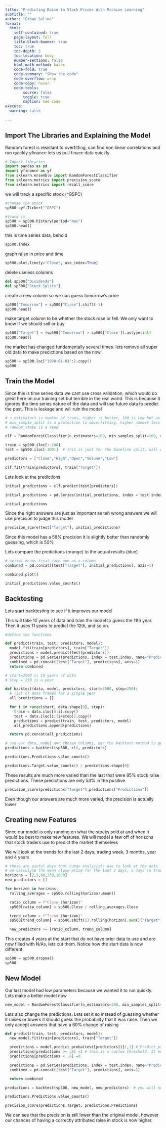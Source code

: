 ```yaml
---
title: "Predicting Raise in Stock Prices With Machine Learning"
subtitle: ""
author: "Ethan Saline"
format:
  html:
    self-contained: true
    page-layout: full
    title-block-banner: true
    toc: true
    toc-depth: 3
    toc-location: body
    number-sections: false
    html-math-method: katex
    code-fold: true
    code-summary: "Show the code"
    code-overflow: wrap
    code-copy: hover
    code-tools:
        source: false
        toggle: true
        caption: See code
execute: 
  warning: false
    
---
```


## Import The Libraries and Explaining the Model

Random forest is resistant to overfitting, can find non linear correlations and run quickly
yfinance lets us pull finace data quickly

```python
# Import libraries
import pandas as pd
import yfinance as yf
from sklearn.ensemble import RandomForestClassifier
from sklearn.metrics import precision_score
from sklearn.metrics import recall_score
```

we will track a specific stock (^GSPC)
```python
#choose the stock
sp500 =yf.Ticker("^GSPC")

#track it
sp500 = sp500.history(period="max")
sp500.head()
```

this is time series data, behold
```python
sp500.index
```

graph raise in price and time
```python
sp500.plot.line(y="Close", use_index=True)
```

delete useless columns
```python
del sp500["Dividends"]
del sp500["Stock Splits"]
```

create a new column so we can guess tomorrow's price
```python
sp500["Tomorrow"] = sp500["Close"].shift(-1)
sp500.head()
```

make target column to be whether the stock rose or fell. We only want to know if we should sell or buy
```python
sp500["Target"] = (sp500["Tomorrow"] > sp500['Close']).astype(int)
sp500.head()
```

the market has changed fundamentally several times. lets remove all super old data to make predictions based on the now
```python
sp500 = sp500.loc["1990-01-01":].copy()
sp500
```

## Train the Model

Since this is time series data we cant use cross validation, which would do great here on our training set but terrible in the real world. This is because it ignores the time series nature of the data and will use future data to predict the past. This is leakage and will ruin the model
```python
# n_estimators is number of trees, higher is better, 100 is low but we want it to be quick
# min_sample_split is a protection to obverfitting, higher number less acurate model
# random_state is a seed

clf = RandomForestClassifier(n_estimators=100, min_samples_split=100, random_state=1)

train = sp500.iloc[:-100]
test = sp500.iloc[-100:]  # this is just for the baseline split, will do a better split later

predictors = ["Close","High","Open","Volume","Low"]

clf.fit(train[predictors], train["Target"])
```

Lets look at the predictions
```python
initial_predictions = clf.predict(test[predictors])

initial_predictions = pd.Series(initial_predictions, index = test.index)

initial_predictions
```

Since the right answers are just as important as teh wrong answers we will use precision to judge this model
```python
precision_score(test["Target"], initial_predictions)
```

Since this model has a 58% precision it is slightly better than randomly guessing, which is 50%

Lets compare the predictions (orange) to the actual results (blue)
```python
# axis=1 means treat each one as a column
combined = pd.concat([test["Target"], initial_predictions], axis=1)

combined.plot()
```

```python
initial_predictions.value_counts()
```

## Backtesting

Lets start backtesting to see if it improves our model

This will take 10 years of data and train the model to guess the 11th year. Then it uses 11 years to predict the 12th, and so on. 
```python
#define the functions

def predict(train, test, predictors, model):
  model.fit(train[predictors], train["Target"])
  predictions = model.predict(test[predictors])
  predictions = pd.Series(predictions, index = test.index, name="Predictions")
  combined = pd.concat([test["Target"], predictions], axis=1)
  return combined

# start=2500 is 10 years of data
# Step = 250 is a year

def backtest(data, model, predictors, start=2500, step=250):
  # list of data frames for a single year
  all_predictions = []

  for i in range(start, data.shape[0], step):
    train = data.iloc[0:i].copy()
    test = data.iloc[i:(i+step)].copy()
    predictions = predict(train, test, predictors, model)
    all_predictions.append(predictions)

  return pd.concat(all_predictions)
```

```python
# use our data, model and chosen columns, per the backtest method to get new predictions
predictions = backtest(sp500, clf, predictors)

predictions.Predictions.value_counts()
```

```python
predictions.Target.value_counts() / predictions.shape[0]
```

These results are much more varied than the last that were 85% stock raise predictions. These predictions are only 53% in the positive

```python
precision_score(predictions["Target"],predictions["Predictions"])
```

Even though our answers are much more varied, the precision is actually lower


## Creating new Features

Since our model is only running on what the stocks sold at and when it would be best to make new features. We will model a few off of horizons that stock traders use to predict the market themselves

We will look at the trends for the last 2 days, trading week, 3 months, year and 4 years
```python
# these are useful days that human analysists use to look at the data
# we calculyte the mean close price for the last 2 days, 5 days (a trading week), the last 3 months or so (60), last year (250) and last 4 years (1000)
horizons = [2,5,60,250,1000]
new_predictors = []

for horizon in horizons:
  rolling_averages = sp500.rolling(horizon).mean()

  ratio_column = f"Close_{horizon}"
  sp500[ratio_column] = sp500.Close / rolling_averages.Close

  trend_column = f"Trend_{horizon}"
  sp500[trend_column] = sp500.shift(1).rolling(horizon).sum()["Target"]

  new_predictors += [ratio_column, trend_column]
```

This creates 4 years at the start that do not have prior data to use and are now filled with N/As, lets cut them. Notice how the start data is now different.
```python
sp500 = sp500.dropna()
sp500
```

## New Model

Our last model had low parameters because we wanted it to run quickly. Lets make a better model now
```python
new_model = RandomForestClassifier(n_estimators=200, min_samples_split=50,random_state=42)
```

Lets also change the predictions. Lets set it so instead of guessing whether it raises or lowers it should guess the probability that it was raise. Then we only accept answers that have a 60% change of raising 
```python
def predict(train, test, predictors, model):
  new_model.fit(train[predictors], train["Target"])

  predictions = model.predict_proba(test[predictors])[:,1] # Predict_proba returns probability that row equal 1 or 0 as opposed to just getting a 1 or 0. Second column of this is that stock price goes up
  predictions[predictions >= .6] =1 # this is a custom threshold. It needs a 60% chance to output a 1
  predictions[predictions < .6] =0

  predictions = pd.Series(predictions, index = test.index, name="Predictions")
  combined = pd.concat([test["Target"], predictions], axis=1)

  return combined
```


```python
predictions = backtest(sp500, new_model, new_predictors)  # you will notice we have stopped using the original predictors, like Open and Close. These are absolute numbers and not very informative to our model

predictions.Predictions.value_counts()
```


```python
precision_score(predictions.Target, predictions.Predictions)
```

We can see that the precision is still lower than the original model, however our chances of having a correctly attributed raise in stock is now higher. 
